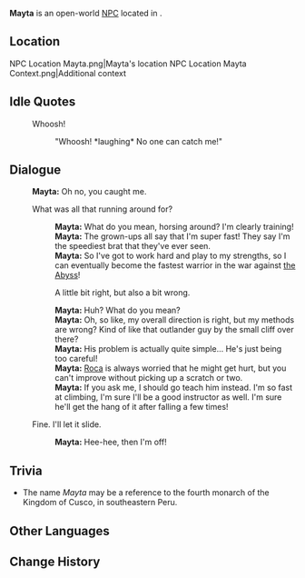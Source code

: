 {{Meta
<!-- Remove this template after adding the missing info -->
|missing_NPC_profile  = yes
}}
{{Character Infobox
|type             = Open-World NPC
|image            = NPC Mayta.png
|realname         = 
|deceased         = 
|region           = Natlan
|location         = Natlan
|affiliation      = Scions of the Canopy
|title            = 

|ancestry         = <!-- Clan/family -->
|father           = 
|mother           = 
|spouse           = 
|sibling          = 
|child            = 
|relative         = 

|voiceEN          = 
|voiceCN          = 
|voiceJP          = 
|voiceKR          = 
|dialoguereward   = 
}}
'''Mayta''' is an open-world [[NPC]] located in {{Location|"Scions of the Canopy"}}.

==Location==
<gallery>
NPC Location Mayta.png|Mayta's location
NPC Location Mayta Context.png|Additional context
</gallery>
<!--
==Profile==
Detailed story/lore information goes here.
''(To be added.)''

===Appearance===
Keep appearance section short and concise. Limit to 2 paragraphs with 3-4 sentences each.
''(To be added.)''

==Quests and Events==
{{Quests and Events}}
-->
==Idle Quotes==
{{Dialogue Start}}
:{{DIcon|Idle}} Whoosh!
::{{A|VO Mayta 01.ogg}} "Whoosh! *laughing* No one can catch me!"
{{Dialogue End}}

==Dialogue==
{{Dialogue Start}}
:'''Mayta:''' Oh no, you caught me.
:{{DIcon}} What was all that running around for?
::'''Mayta:''' What do you mean, horsing around? I'm clearly training!
::'''Mayta:''' The grown-ups all say that I'm super fast! They say I'm the speediest brat that they've ever seen.
::'''Mayta:''' So I've got to work hard and play to my strengths, so I can eventually become the fastest warrior in the war against [[the Abyss]]!
::{{DIcon}} A little bit right, but also a bit wrong.
::'''Mayta:''' Huh? What do you mean?
::'''Mayta:''' Oh, so like, my overall direction is right, but my methods are wrong? Kind of like that outlander guy by the small cliff over there?
::'''Mayta:''' His problem is actually quite simple... He's just being too careful!
::'''Mayta:''' [[Roca]] is always worried that he might get hurt, but you can't improve without picking up a scratch or two.
::'''Mayta:''' If you ask me, I should go teach him instead. I'm so fast at climbing, I'm sure I'll be a good instructor as well. I'm sure he'll get the hang of it after falling a few times!
:{{DIcon}} Fine. I'll let it slide.
::'''Mayta:''' Hee-hee, then I'm off!
{{Dialogue End}}
<!--
==Event Dialogue==
===Event Name===
{{Dialogue Start}}
:'''{{subst:#titleparts:{{subst:PAGENAME}}}}:'''
{{Dialogue End}}
-->

==Trivia==
* The name ''Mayta'' may be a reference to the fourth monarch of the Kingdom of Cusco, {{w|Mayta Cápac}} in southeastern Peru.

==Other Languages==
{{Other Languages|default_hidden=1
|en      = Mayta
|zhs     = 马伊塔
|zhs_rm  = Mǎyītǎ
|zht     = 馬伊塔
|zht_rm  = Mǎyītǎ
|ja      = マイタ
|ja_rm   = Maita
|ko      = 마이타
|es      = Mayta
|fr      = Mayta
|ru      = Майта
|th      = Mayta
|vi      = Mayta
|de      = Mayta
|id      = Mayta
|pt      = Mayta
|tr      = Mayta
|it      = Mayta
}}

==Change History==
{{Change History|5.0}}
<!--
==References==
{{Reflist}}
-->